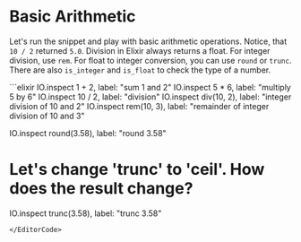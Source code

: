 
# Basic Arithmetic

Let's run the snippet and play with basic arithmetic operations. Notice, that `10 / 2` returned `5.0`. Division in Elixir always returns a float. For integer division, use `rem`. For float to integer conversion, you can use `round` or `trunc`. There are also `is_integer` and `is_float` to check the type of a number.

<EditorCode>
```elixir
IO.inspect 1 + 2, label: "sum 1 and 2"
IO.inspect 5 * 6, label: "multiply 5 by 6"
IO.inspect 10 / 2, label: "division"
IO.inspect div(10, 2), label: "integer division of 10 and 2"
IO.inspect rem(10, 3), label: "remainder of integer division of 10 and 3"

IO.inspect round(3.58), label: "round 3.58"

# Let's change 'trunc' to 'ceil'. How does the result change?
IO.inspect trunc(3.58), label: "trunc 3.58"
```
</EditorCode>
